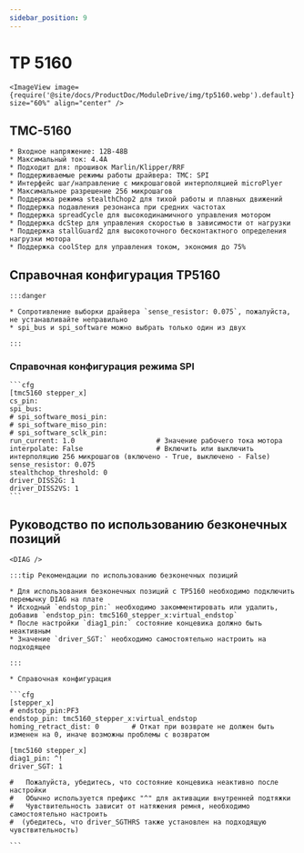 ```yaml
---
sidebar_position: 9
---
```





# TP 5160

    <ImageView image={require('@site/docs/ProductDoc/ModuleDrive/img/tp5160.webp').default} size="60%" align="center" />

## TMC-5160

    * Входное напряжение: 12В-48В
    * Максимальный ток: 4.4А
    * Подходит для: прошивок Marlin/Klipper/RRF
    * Поддерживаемые режимы работы драйвера: TMC: SPI
    * Интерфейс шаг/направление с микрошаговой интерполяцией microPlyer
    * Максимальное разрешение 256 микрошагов
    * Поддержка режима stealthChop2 для тихой работы и плавных движений
    * Поддержка подавления резонанса при средних частотах
    * Поддержка spreadCycle для высокодинамичного управления мотором
    * Поддержка dcStep для управления скоростью в зависимости от нагрузки
    * Поддержка stallGuard2 для высокоточного бесконтактного определения нагрузки мотора
    * Поддержка coolStep для управления током, экономия до 75%



## Справочная конфигурация TP5160

    :::danger

    * Сопротивление выборки драйвера `sense_resistor: 0.075`, пожалуйста, не устанавливайте неправильно
    * spi_bus и spi_software можно выбрать только один из двух

    :::

### Справочная конфигурация режима SPI

    ```cfg
    [tmc5160 stepper_x]
    cs_pin:
    spi_bus:
    # spi_software_mosi_pin:
    # spi_software_miso_pin:
    # spi_software_sclk_pin: 
    run_current: 1.0                    # Значение рабочего тока мотора
    interpolate: False                  # Включить или выключить интерполяцию 256 микрошагов (включено - True, выключено - False)
    sense_resistor: 0.075
    stealthchop_threshold: 0
    driver_DISS2G: 1
    driver_DISS2VS: 1
    ```

## Руководство по использованию безконечных позиций

    <DIAG />

    :::tip Рекомендации по использованию безконечных позиций

    * Для использования безконечных позиций с TP5160 необходимо подключить перемычку DIAG на плате
    * Исходный `endstop_pin:` необходимо закомментировать или удалить, добавив `endstop_pin: tmc5160_stepper_x:virtual_endstop`
    * После настройки `diag1_pin:` состояние концевика должно быть неактивным
    * Значение `driver_SGT:` необходимо самостоятельно настроить на подходящее

    :::

    * Справочная конфигурация

    ```cfg
    [stepper_x]
    # endstop_pin:PF3
    endstop_pin: tmc5160_stepper_x:virtual_endstop
    homing_retract_dist: 0        # Откат при возврате не должен быть изменен на 0, иначе возможны проблемы с возвратом

    [tmc5160 stepper_x]
    diag1_pin: ^!
    driver_SGT: 1

    #   Пожалуйста, убедитесь, что состояние концевика неактивно после настройки
    #   Обычно используется префикс "^" для активации внутренней подтяжки
    #   Чувствительность зависит от натяжения ремня, необходимо самостоятельно настроить
    #  (убедитесь, что driver_SGTHRS также установлен на подходящую чувствительность)

    ```

